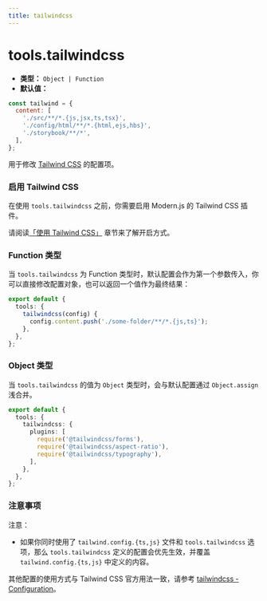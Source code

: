 ```yaml
---
title: tailwindcss
---
```


# tools.tailwindcss

- **类型：** `Object | Function`
- **默认值：**

```js
const tailwind = {
  content: [
    './src/**/*.{js,jsx,ts,tsx}',
    './config/html/**/*.{html,ejs,hbs}',
    './storybook/**/*',
  ],
};
```

用于修改 [Tailwind CSS](https://tailwindcss.com/docs/configuration) 的配置项。

### 启用 Tailwind CSS

在使用 `tools.tailwindcss` 之前，你需要启用 Modern.js 的 Tailwind CSS 插件。

请阅读[「使用 Tailwind CSS」](/guides/basic-features/css/tailwindcss) 章节来了解开启方式。

### Function 类型

当 `tools.tailwindcss` 为 Function 类型时，默认配置会作为第一个参数传入，你可以直接修改配置对象，也可以返回一个值作为最终结果：

```ts title="modern.config.ts"
export default {
  tools: {
    tailwindcss(config) {
      config.content.push('./some-folder/**/*.{js,ts}');
    },
  },
};
```

### Object 类型

当 `tools.tailwindcss` 的值为 `Object` 类型时，会与默认配置通过 `Object.assign` 浅合并。

```ts title="modern.config.ts"
export default {
  tools: {
    tailwindcss: {
      plugins: [
        require('@tailwindcss/forms'),
        require('@tailwindcss/aspect-ratio'),
        require('@tailwindcss/typography'),
      ],
    },
  },
};
```

### 注意事项

注意：

- 如果你同时使用了 `tailwind.config.{ts,js}` 文件和 `tools.tailwindcss` 选项，那么 `tools.tailwindcss` 定义的配置会优先生效，并覆盖 `tailwind.config.{ts,js}` 中定义的内容。

其他配置的使用方式与 Tailwind CSS 官方用法一致，请参考 [tailwindcss - Configuration](https://tailwindcss.com/docs/configuration)。
